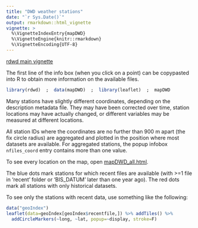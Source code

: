 ```yaml
---
title: "DWD weather stations"
date: "`r Sys.Date()`"
output: rmarkdown::html_vignette
vignette: >
  %\VignetteIndexEntry{mapDWD}
  %\VignetteEngine{knitr::rmarkdown}
  %\VignetteEncoding{UTF-8}
---
```


[rdwd main vignette](rdwd.html)

The first line of the info box (when you click on a point)
can be copypasted into R to obtain more information on the available files.

```r
library(rdwd)  ;  data(mapDWD)  ;  library(leaflet)  ;  mapDWD
```

Many stations have slightly different coordinates, depending on the description metadata file.
They may have been corrected over time, station locations may have actually changed, 
or different variables may be measured at different locations.

All station IDs where the coordinates are no further than 900 m apart (the fix circle radius)
are aggregated and plotted in the position where most datasets are available.
For aggregated stations, the popup infobox `nfiles_coord` entry contains more than one value.

To see every location on the map, open [mapDWD_all.html](mapDWD_all.html).

The blue dots mark stations for which recent files are available 
(with >=1 file in 'recent' folder or 'BIS_DATUM' later than one year ago).
The red dots mark all stations with only historical datasets.

To see only the stations with recent data, use something like the following:

```r
data("geoIndex")
leaflet(data=geoIndex[geoIndex$recentfile,]) %>% addTiles() %>%
  addCircleMarkers(~long, ~lat, popup=~display, stroke=F)
```

